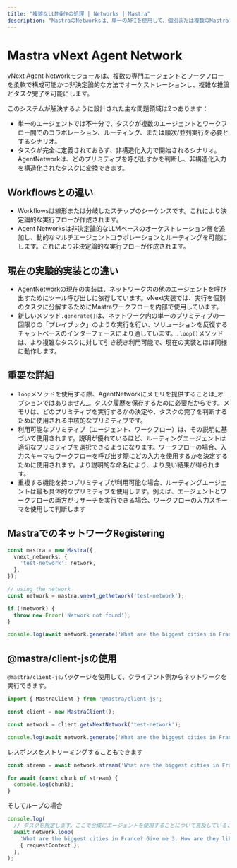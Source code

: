 ```yaml
---
title: "複雑なLLM操作の処理 | Networks | Mastra"
description: "MastraのNetworksは、単一のAPIを使用して、個別または複数のMastraプリミティブを非決定論的な方法で実行するのに役立ちます。"
---
```




# Mastra vNext Agent Network

vNext Agent Networkモジュールは、複数の専門エージェントとワークフローを柔軟で構成可能かつ非決定論的な方法でオーケストレーションし、複雑な推論とタスク完了を可能にします。

このシステムが解決するように設計された主な問題領域は2つあります：

- 単一のエージェントでは不十分で、タスクが複数のエージェントとワークフロー間でのコラボレーション、ルーティング、または順次/並列実行を必要とするシナリオ。
- タスクが完全に定義されておらず、非構造化入力で開始されるシナリオ。AgentNetworkは、どのプリミティブを呼び出すかを判断し、非構造化入力を構造化されたタスクに変換できます。



## Workflowsとの違い

- Workflowsは線形または分岐したステップのシーケンスです。これにより決定論的な実行フローが作成されます。
- Agent Networksは非決定論的なLLMベースのオーケストレーション層を追加し、動的なマルチエージェントコラボレーションとルーティングを可能にします。これにより非決定論的な実行フローが作成されます。



## 現在の実験的実装との違い

- AgentNetworkの現在の実装は、ネットワーク内の他のエージェントを呼び出すためにツール呼び出しに依存しています。vNext実装では、実行を個別のタスクに分解するためにMastraワークフローを内部で使用しています。
- 新しいメソッド`.generate()`は、ネットワーク内の単一のプリミティブの一回限りの「プレイブック」のような実行を行い、ソリューションを反復するチャットベースのインターフェースにより適しています。`.loop()`メソッドは、より複雑なタスクに対して引き続き利用可能で、現在の実装とほぼ同様に動作します。



## 重要な詳細

- `loop`メソッドを使用する際、AgentNetworkにメモリを提供することは_オプションではありません_。タスク履歴を保存するために必要だからです。メモリは、どのプリミティブを実行するかの決定や、タスクの完了を判断するために使用される中核的なプリミティブです。
- 利用可能なプリミティブ（エージェント、ワークフロー）は、その説明に基づいて使用されます。説明が優れているほど、ルーティングエージェントは適切なプリミティブを選択できるようになります。ワークフローの場合、入力スキーマもワークフローを呼び出す際にどの入力を使用するかを決定するために使用されます。より説明的な命名により、より良い結果が得られます。
- 重複する機能を持つプリミティブが利用可能な場合、ルーティングエージェントは最も具体的なプリミティブを使用します。例えば、エージェントとワークフローの両方がリサーチを実行できる場合、ワークフローの入力スキーマを使用して判断します



## MastraでのネットワークRegistering

```typescript
const mastra = new Mastra({
  vnext_networks: {
    'test-network': network,
  },
});

// using the network
const network = mastra.vnext_getNetwork('test-network');

if (!network) {
  throw new Error('Network not found');
}

console.log(await network.generate('What are the biggest cities in France?', { requestContext }));
```



## @mastra/client-jsの使用

`@mastra/client-js`パッケージを使用して、クライアント側からネットワークを実行できます。

```typescript
import { MastraClient } from '@mastra/client-js';

const client = new MastraClient();

const network = client.getVNextNetwork('test-network');

console.log(await network.generate('What are the biggest cities in France?', { requestContext }));
```

レスポンスをストリーミングすることもできます

```typescript
const stream = await network.stream('What are the biggest cities in France?', { requestContext });

for await (const chunk of stream) {
  console.log(chunk);
}
```

そしてループの場合

```typescript
console.log(
  // タスクを指定します。ここで合成にエージェントを使用することについて言及していることに注意してください。これは、ルーティングエージェントが実際に結果に対して独自に合成を行うことができるため、代わりにagent2を使用するよう強制するためです
  await network.loop(
    'What are the biggest cities in France? Give me 3. How are they like? Find cities, then do thorough research on each city, and give me a final full report synthesizing all that information. Make sure to use an agent for synthesis.',
    { requestContext },
  ),
);
```

